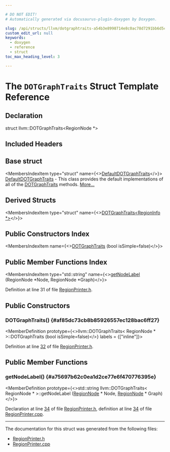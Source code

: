 ```yaml
---

# DO NOT EDIT!
# Automatically generated via docusaurus-plugin-doxygen by Doxygen.

slug: /api/structs/llvm/dotgraphtraits-a54b3e8998714e8c0ac78d7291bb6d5c
custom_edit_url: null
keywords:
  - doxygen
  - reference
  - struct
toc_max_heading_level: 3

---
```





# The `DOTGraphTraits` Struct Template Reference

<DoxygenPage pluginConfig={pluginConfig}>



## Declaration

<CodeBlock>struct llvm::DOTGraphTraits&lt;RegionNode &#42;&gt;</CodeBlock>

## Included Headers

<IncludesList>
<IncludesListItem
  filePath="llvm/Analysis/RegionPrinter.h"
  permalink="/docs/api/files/include/include/llvm/include/llvm/analysis/regionprinter-h"
  isLocal="true" />
</IncludesList>

## Base struct

<MembersIndex>

<MembersIndexItem
  type="struct"
  name={<><a href="/docs/api/structs/llvm/defaultdotgraphtraits">DefaultDOTGraphTraits</a></>}>
<a href="/docs/api/structs/llvm/defaultdotgraphtraits">DefaultDOTGraphTraits</a> - This class provides the default implementations of all of the <a href="/docs/api/structs/llvm/dotgraphtraits">DOTGraphTraits</a> methods. <a href="/docs/api/structs/llvm/defaultdotgraphtraits/#details">More...</a>
</MembersIndexItem>

</MembersIndex>

## Derived Structs

<MembersIndex>

<MembersIndexItem
  type="struct"
  name={<><a href="/docs/api/structs/llvm/dotgraphtraits-e5b50eb34ec0db639bdb467f977dace6">DOTGraphTraits&lt;RegionInfo &#42;&gt;</a></>}>
</MembersIndexItem>

</MembersIndex>

## Public Constructors Index

<MembersIndex>

<MembersIndexItem
  name={<><a href="#af85dc73cb8b85926557ec128bac6ff27">DOTGraphTraits</a> (bool isSimple=false)</>}>
</MembersIndexItem>

</MembersIndex>

## Public Member Functions Index

<MembersIndex>

<MembersIndexItem
  type="std::string"
  name={<><a href="#a75697b62c0ea1d2ce77e6f470776395e">getNodeLabel</a> (RegionNode &#42;Node, RegionNode &#42;Graph)</>}>
</MembersIndexItem>

</MembersIndex>


Definition at line 31 of file <a href="/docs/api/files/include/include/llvm/include/llvm/analysis/regionprinter-h">RegionPrinter.h</a>.

<SectionDefinition>

## Public Constructors

### DOTGraphTraits() {#af85dc73cb8b85926557ec128bac6ff27}

<MemberDefinition
  prototype={<>llvm::DOTGraphTraits&lt; RegionNode &#42; &gt;::DOTGraphTraits (bool isSimple=false)</>}
  labels = {["inline"]}>

Definition at line <a href="/docs/api/files/include/include/llvm/include/llvm/analysis/regionprinter-h/#l00032">32</a> of file <a href="/docs/api/files/include/include/llvm/include/llvm/analysis/regionprinter-h">RegionPrinter.h</a>.
</MemberDefinition>

</SectionDefinition>

<SectionDefinition>

## Public Member Functions

### getNodeLabel() {#a75697b62c0ea1d2ce77e6f470776395e}

<MemberDefinition
  prototype={<>std::string llvm::DOTGraphTraits&lt; RegionNode &#42; &gt;::getNodeLabel (<a href="/docs/api/classes/llvm/regionnode">RegionNode</a> &#42; Node, <a href="/docs/api/classes/llvm/regionnode">RegionNode</a> &#42; Graph)</>}>

Declaration at line <a href="/docs/api/files/include/include/llvm/include/llvm/analysis/regionprinter-h/#l00034">34</a> of file <a href="/docs/api/files/include/include/llvm/include/llvm/analysis/regionprinter-h">RegionPrinter.h</a>, definition at line <a href="/docs/api/files/lib/lib/analysis/regionprinter-cpp/#l00034">34</a> of file <a href="/docs/api/files/lib/lib/analysis/regionprinter-cpp">RegionPrinter.cpp</a>.
</MemberDefinition>

</SectionDefinition>

<hr/>

The documentation for this struct was generated from the following files:

<ul>
<li><a href="/docs/api/files/include/include/llvm/include/llvm/analysis/regionprinter-h">RegionPrinter.h</a></li>
<li><a href="/docs/api/files/lib/lib/analysis/regionprinter-cpp">RegionPrinter.cpp</a></li>
</ul>

</DoxygenPage>
